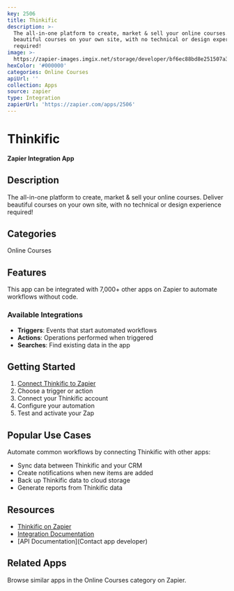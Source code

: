 ```yaml
---
key: 2506
title: Thinkific
description: >-
  The all-in-one platform to create, market & sell your online courses. Deliver
  beautiful courses on your own site, with no technical or design experience
  required!
image: >-
  https://zapier-images.imgix.net/storage/developer/bf6ec88bd8e251507a3bcdb44f020a8b.png?auto=format%2Ccompress&ixlib=python-3.0.0&q=50
hexColor: '#000000'
categories: Online Courses
apiUrl: ''
collection: Apps
source: zapier
type: Integration
zapierUrl: 'https://zapier.com/apps/2506'
---
```

# Thinkific

**Zapier Integration App**

## Description

The all-in-one platform to create, market & sell your online courses. Deliver beautiful courses on your own site, with no technical or design experience required!

## Categories

Online Courses

## Features

This app can be integrated with 7,000+ other apps on Zapier to automate workflows without code.

### Available Integrations

- **Triggers**: Events that start automated workflows
- **Actions**: Operations performed when triggered
- **Searches**: Find existing data in the app

## Getting Started

1. [Connect Thinkific to Zapier](https://zapier.com/apps/2506)
2. Choose a trigger or action
3. Connect your Thinkific account
4. Configure your automation
5. Test and activate your Zap

## Popular Use Cases

Automate common workflows by connecting Thinkific with other apps:

- Sync data between Thinkific and your CRM
- Create notifications when new items are added
- Back up Thinkific data to cloud storage
- Generate reports from Thinkific data

## Resources

- [Thinkific on Zapier](https://zapier.com/apps/2506)
- [Integration Documentation](https://zapier.com/apps/2506/integrations)
- [API Documentation](Contact app developer)

## Related Apps

Browse similar apps in the Online Courses category on Zapier.
